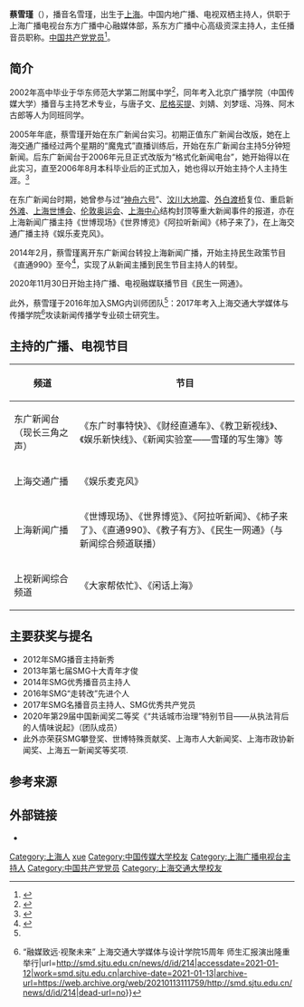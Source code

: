 {{blpsources|time=2020-12-01}}
{{主播資訊||主播逝世日期=|信仰宗教=|原配偶=袁彦辰|婚姻狀況=离婚|母校=[[华东师范大学第二附属中学|华东师范大学第二附属中学]]<br>[[中国传媒大学|中国传媒大学]]<br>[[上海交通大学|上海交通大学]]|最高學歷=[[硕士|硕士]]|籍貫=|國籍={{PRC}}|逝世地=|主播逝世年分=|主播頭銜=[[上海广播电视台|上海广播电视台]]东方广播中心主持人|出生地={{CHN}}[[上海市|上海市]]|主播出生日期={{birth_date_and_age|1984|1|17}}|主播出生年分=|主播照片尺寸=|主播照片檔案=|暱稱=|主播英文名字=Cynthia|主播姓名=蔡雪瑾|備註=}}

'''蔡雪瑾'''（{{bd|1984年|1月17日||}}），播音名雪瑾，出生于[[上海|上海]]。中国内地广播、电视双栖主持人，供职于上海广播电视台东方广播中心融媒体部，系东方广播中心高级资深主持人，主任播音员职称。[[中国共产党党员|中国共产党党员]]<ref>{{Cite web|title=基层动态｜东方广播中心第二党支部举行 “我的政治生日，我的入党故事”主题组织生活会_手机搜狐网|url=https://m.sohu.com/a/453754330_100006778|accessdate=2021-03-14|work=m.sohu.com}}</ref>。

== 简介 ==
2002年高中毕业于华东师范大学第二附属中学<ref>{{Cite web|title=2000-2009届校友名录 – 华东师大二附中校友会|url=http://alumni.hsefz.cn/services/alumni-directory-2000-2009/|accessdate=2021-01-12|language=zh-CN|archive-date=2021-01-14|archive-url=https://web.archive.org/web/20210114103051/http://alumni.hsefz.cn/services/alumni-directory-2000-2009/|dead-url=no}}</ref>，同年考入北京广播学院（中国传媒大学）播音与主持艺术专业，与唐子文、[[尼格买提·热合曼|尼格买提]]、刘婧、刘梦瑶、冯殊、阿木古郎等人为同班同学。

2005年年底，蔡雪瑾开始在东广新闻台实习。初期正值东广新闻台改版，她在上海交通广播经过两个星期的“魔鬼式”直播训练后，开始在东广新闻台主持5分钟短新闻。后东广新闻台于2006年元旦正式改版为“格式化新闻电台”，她开始得以在此实习，直至2006年8月本科毕业后的正式加入，她也得以开始主持个人主持生涯。<ref>{{Cite web|title=我和FM90.9-雪瑾-搜狐博客|url=http://xuejin0117.blog.sohu.com/57133340.html|accessdate=2021-01-12|work=xuejin0117.blog.sohu.com|archive-date=2021-01-14|archive-url=https://web.archive.org/web/20210114005301/http://xuejin0117.blog.sohu.com/57133340.html|dead-url=no}}</ref>

在东广新闻台时期，她曾参与过“[[神舟六号|神舟六号]]”、[[汶川大地震|汶川大地震]]、[[外白渡桥|外白渡桥]]复位、重启新[[外滩|外滩]]、[[上海世博会|上海世博会]]、[[伦敦奥运会|伦敦奥运会]]、[[上海中心大厦|上海中心]]结构封顶等重大新闻事件的报道，亦在上海新闻广播主持《世博现场》《世界博览》《阿拉听新闻》《柿子来了》，在上海交通广播主持《娱乐麦克风》。

2014年2月，蔡雪瑾离开东广新闻台转投上海新闻广播，开始主持民生政策节目《直通990》至今<ref name=":0">{{Cite web|title=2017SMG名、优播音员主持人候选人-雪瑾（广播）｜看看新闻Knews|url=http://m.kankanews.com/n/1_8149665.html|accessdate=2021-01-12|work=m.kankanews.com|archive-date=2021-01-13|archive-url=https://web.archive.org/web/20210113195506/http://m.kankanews.com/n/1_8149665.html|dead-url=no}}</ref>，实现了从新闻主播到民生节目主持人的转型。

2020年11月30日开始主持广播、电视融媒联播节目《民生一网通》。

此外，蔡雪瑾于2016年加入SMG内训师团队<ref name=":0" />：2017年考入上海交通大学媒体与传播学院<ref>{{Cite web|title=上海交通大学媒体与传播学院 {{!}} “融媒致远·视聚未来” 上海交通大学媒体与设计学院15周年 师生汇报演出隆重举行|url=http://smd.sjtu.edu.cn/news/d/id/214|accessdate=2021-01-12|work=smd.sjtu.edu.cn|archive-date=2021-01-13|archive-url=https://web.archive.org/web/20210113111759/http://smd.sjtu.edu.cn/news/d/id/214|dead-url=no}}</ref>攻读新闻传播学专业硕士研究生。

{{fact|蔡雪瑾已婚，丈夫袁彦辰为炫动传播导演，二人于2009年在上海举行婚礼。2011年产下一女，小名“圈圈”。}}

== 主持的广播、电视节目 ==
{| class="wikitable"
|+
!频道
!节目
|-
|东广新闻台（现长三角之声）
|《东广时事特快》、《财经直通车》、《教卫新视线》、《娱乐新快线》、《新闻实验室——雪瑾的写生簿》等
|-
|上海交通广播
|《娱乐麦克风》
|-
|上海新闻广播
|《世博现场》、《世界博览》、《阿拉听新闻》、《柿子来了》、《直通990》、《教子有方》、《民生一网通》（与新闻综合频道联播）
|-
|上视新闻综合频道
|《大家帮侬忙》、《闲话上海》
|}


== 主要获奖与提名 ==

* 2012年SMG播音主持新秀
* 2013年第七届SMG十大青年才俊
* 2014年SMG优秀播音员主持人
* 2016年SMG“走转改”先进个人
* 2017年SMG名播音员主持人、SMG优秀共产党员
* 2020年第29届中国新闻奖二等奖《“共话城市治理”特别节目——从执法背后的人情味说起》（团队成员）
* 此外亦荣获SMG攀登奖、世博特殊贡献奖、上海市人大新闻奖、上海市政协新闻奖、上海五一新闻奖等奖项.

== 参考来源 ==
<references />

== 外部链接 ==
* {{Weibo|1570961262}}

{{DEFAULTSORT:cai xuejin}}
[[Category:上海人|Category:上海人]]
[[Category:蔡姓|xue]]
[[Category:中国传媒大学校友|Category:中国传媒大学校友]]
[[Category:上海广播电视台主持人|Category:上海广播电视台主持人]]
[[Category:中国共产党党员|Category:中国共产党党员]]
[[Category:上海交通大學校友|Category:上海交通大學校友]]